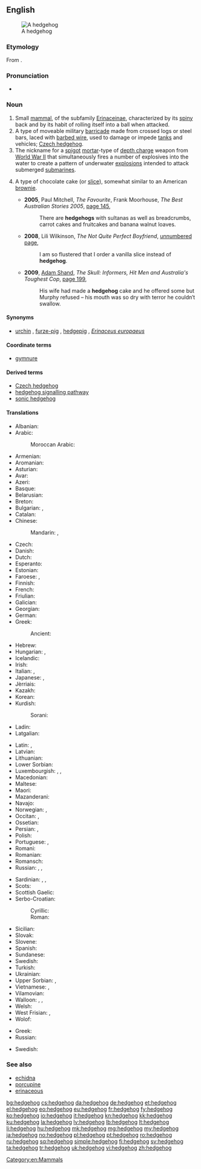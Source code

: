 ==English==
{{wikipedia}}
[[Image:Igel01.jpg|thumb|A hedgehog]]

===Etymology===
From {{compound|hedge|hog}}.

===Pronunciation===
* {{IPA|/ˈhɛdʒhɒɡ/}}

===Noun===
{{en-noun}}

# Small [[mammal]], of the subfamily [[Erinaceinae]], characterized by its [[spiny]] back and by its habit of rolling itself into a ball when attacked.
# A type of moveable military [[barricade]] made from crossed logs or steel bars, laced with [[barbed wire]], used to damage or impede [[tank]]s and vehicles; [[Czech hedgehog]].
# The nickname for a [[spigot]] [[mortar]]-type of [[depth charge]] weapon from [[World War II]] that simultaneously fires a number of explosives into the water to create a pattern of underwater [[explosion]]s intended to attack submerged [[submarine]]s.
# {{context|Australia|lang=en}} A type of chocolate cake (or [[slice]]), somewhat similar to an American [[brownie]].
#* '''2005''', Paul Mitchell, ''The Favourite'', Frank Moorhouse, ''The Best Australian Stories 2005'', [http://books.google.com.au/books?id=OBRMpu_VrysC&pg=PA145&dq=%22hedgehog%22|%22hedgehogs%22+slice|cake+australia+-intitle:%22%22+-inauthor:%22%22&hl=en&sa=X&ei=pnp9T4uPGKXQiALP_fyzDQ&redir_esc=y#v=onepage&q&f=false page 145],
#*: There are '''hedgehogs''' with sultanas as well as breadcrumbs, carrot cakes and fruitcakes and banana walnut loaves.
#* '''2008''', Lili Wilkinson, ''The Not Quite Perfect Boyfriend'', [http://books.google.com.au/books?id=yX8LNt4ErAsC&pg=PT13&dq=%22hedgehog%22|%22hedgehogs%22+slice|cake+australia+-intitle:%22%22+-inauthor:%22%22&hl=en&sa=X&ei=GYR9T7ivKIqfiQKW9_zuDQ&redir_esc=y#v=onepage&q=%22hedgehog%22|%22hedgehogs%22%20slice|cake%20australia%20-intitle%3A%22%22%20-inauthor%3A%22%22&f=false unnumbered page],
#*: I am so flustered that I order a vanilla slice instead of '''hedgehog'''.
#* '''2009''', [[w:Adam Shand (journalist)|Adam Shand]], ''The Skull: Informers, Hit Men and Australia's Toughest Cop'', [http://books.google.com.au/books?id=fLBaR8rAJEoC&pg=PA199&dq=%22hedgehog%22|%22hedgehogs%22+slice|cake+australia+-intitle:%22%22+-inauthor:%22%22&hl=en&sa=X&ei=pnp9T4uPGKXQiALP_fyzDQ&redir_esc=y#v=onepage&q&f=false page 199],
#*: His wife had made a '''hedgehog''' cake and he offered some but Murphy refused – his mouth was so dry with terror he couldn′t swallow.

====Synonyms====
* {{sense|mammal with spines}} [[urchin]] {{qualifier|archaic}}, [[furze-pig]] {{qualifier|West Country}}, [[hedgepig]] {{qualifier|UK}}, ''[[Erinaceus europaeus]]''

====Coordinate terms====
* {{sense|mammal with spines}} [[gymnure]]

====Derived terms====
* [[Czech hedgehog]]
* [[hedgehog signalling pathway]]
* [[sonic hedgehog]]

====Translations====
{{trans-top|animal}}
* Albanian: {{t|sq|iriqi}}
* Arabic: {{t|ar|قنفذ|m|tr=qunfuḏ}}
*: Moroccan Arabic: {{t|ary|گنفود|m|tr=genfod}}
* Armenian: {{t|hy|ոզնի|tr=ozni}}
* Aromanian: {{t|rup|ariciu}}
* Asturian: {{t|ast|rezcayeru|m}}
* Avar: {{t|av|гӏужрукъ|sc=Cyrl}}
* Azeri: {{t+|az|kirpi}}
* Basque: {{t+|eu|triku}}
* Belarusian: {{t+|be|вожык|m|tr=vóžyk}}
* Breton: {{t|br|heureuchin}}
* Bulgarian: {{t+|bg|таралеж|tr=taralež}}, {{t|bg|еж|m|tr=ež|sc=Cyrl}} {{qualifier|dated}}
* Catalan: {{t|ca|eriçó|m}}
* Chinese:
*: Mandarin: {{t+|cmn|刺蝟|sc=Hani}}, {{t+|cmn|刺猬|tr=cìwei|sc=Hani}}
* Czech: {{t+|cs|ježek|m}}
* Danish: {{t+|da|pindsvin|n}}
* Dutch: {{t+|nl|egel|m}}
* Esperanto: {{t+|eo|erinaco}}
* Estonian: {{t|et|siil}}
* Faroese: {{t+|fo|tindasvín|n}}, {{t|fo|igulkøttur|m}}
* Finnish: {{t+|fi|siili}}
* French: {{t+|fr|hérisson|m}}
* Friulian: {{t|fur|riç}}
* Galician: {{t|gl|ourizo|m}}
* Georgian: {{t|ka|ზღარბი|tr=zḡarbi|sc=Geor}}
* German: {{t+|de|Igel|m}}
* Greek: {{t+|el|σκαντζόχοιρος|m|tr=skantzóchoiros}}
*: Ancient: {{t|grc|ἐχῖνος|m|tr=ekhinos|sc=polytonic}}
* Hebrew: {{t|he|קפוד|m|tr=kipod|sc=Hebr}}
* Hungarian: {{t+|hu|sün}}, {{t+|hu|sündisznó}}
* Icelandic: {{t+|is|broddgöltur|m}}
* Irish: {{t|ga|gráinneog}}
* Italian: {{t+|it|riccio|m}}, {{t+|it|porcospino|m}}
* Japanese: {{t|ja|針鼠|tr=はりねずみ, harinezumi}}, {{t|ja|ハリネズミ|tr=harinezumi|sc=Jpan}}
* Jèrriais: {{t|roa-jer|hérisson|m}}
* Kazakh: {{t|kk|кірпі|tr=kirpi|sc=Cyrl}}
* Korean: {{t+|ko|고슴도치|tr=goseumdochi|sc=Hang}}
* Kurdish:
*: Sorani: {{t+|ku|ژیژۆک|tr=jijok|sc=ku-Arab}}
* Ladin: {{t|lld|igl}}
* Latgalian: {{t|ltg|ezs|m}}
{{trans-mid}}
* Latin: {{t|la|erinaceus|m}}, {{t|la|ericius}}
* Latvian: {{t+|lv|ezis}}
* Lithuanian: {{t+|lt|ežys}}
* Lower Sorbian: {{t|dsb|jež}}
* Luxembourgish: {{t|lb|Kéisécker|m}}, {{t+|lb|Däreldéier|n}}, {{t+|lb|Igel|m}}
* Macedonian: {{t|mk|еж|m|tr=ež}}
* Maltese: {{t|mt|qanfud}}
* Maori: {{t|mi|tuatete}}
* Mazanderani: {{t|mzn|ارمجی|tr=armeji|sc=ps-Arab}}
* Navajo: {{t|nv|adijiłii}}
* Norwegian: {{t+|no|piggsvin|n}}, {{t+|no|pinnsvin|n}}
* Occitan: {{t|oc|eriç}}, {{t|oc|eriçon}}
* Ossetian: {{t|os|уызын|tr=uyzyn}}
* Persian: {{t+|fa|جوجه‌تیغی|tr=juje-tiği|sc=fa-Arab}}, {{t+|fa|ژوژه|tr=žuže|sc=fa-Arab}} {{qualifier|archaic}}
* Polish: {{t+|pl|jeż|m}}
* Portuguese: {{t+|pt|porco-espinho|m}}, {{t+|pt|ouriço|m}}
* Romani: {{t|rom|arichi|m}}
* Romanian: {{t+|ro|arici}}
* Romansch: {{t|rm|erizun}}
* Russian: {{t+|ru|ёж|m|tr=jož}}, {{t+|ru|ёжик|m|tr=jóžik}}, {{t+|ru|ежиха|f|tr=ježíxa|sc=Cyrl}}
<!-- * {{ttbc|Sami}} Wiktionary considers this a language group; please specify the language more precisely: [[biikagoašku]] -->
* Sardinian: {{qualifier|de matta}} {{t|sc|arritzoni}}, {{t|sc|grixoni}}, {{t|sc|berittu}}
* Scots: {{t|sco|hurcheon}}
* Scottish Gaelic: {{t|gd|gràineag}}
* Serbo-Croatian:
*: Cyrillic: {{t|sh|је̑ж|m|sc=Cyrl}}
*: Roman: {{t|sh|jȇž|m}}
* Sicilian: {{t+|scn|rizzu}}
* Slovak: {{t|sk|jež}}
* Slovene: {{t+|sl|jež|m}}
* Spanish: {{t+|es|erizo|m}}
* Sundanese: {{t|su|landak}}
* Swedish: {{t+|sv|igelkott|c}}
* Turkish: {{t+|tr|kirpi}}
* Ukrainian: {{t+|uk|їжак|m|tr=jižák}}
* Upper Sorbian: {{t|hsb|jěž}}, {{t|hsb|jěžik}}
* Vietnamese: {{t+|vi|nhím}}, {{t|vi|con nhím}}
* Vilamovian: {{t|wym|ejggl}}
* Walloon: {{t+|wa|lurson|m}}, {{t+|wa|nierson|m}}, {{t+|wa|irson|m}}
* Welsh: {{t|cy|draenog}}
* West Frisian: {{t+|fy|ychelbaarch}}, {{t+|fy|ychel}}
* Wolof: {{t|wo|suññéel|alt=suññéel bi}}
{{trans-bottom}}

{{trans-top|obstacle}}
* Greek: {{t+|el|εχίνος|m|tr=ekhínos}}
* Russian: {{t+|ru|ёж|m|tr=jož}}
{{trans-mid}}
* Swedish: {{t|sv|spansk ryttare|c}}
{{trans-bottom}}

===See also===
* [[echidna]]
* [[porcupine]]
* [[erinaceous]]

[[Category:en:Mammals]]

[[bg:hedgehog]]
[[cs:hedgehog]]
[[da:hedgehog]]
[[de:hedgehog]]
[[et:hedgehog]]
[[el:hedgehog]]
[[eo:hedgehog]]
[[eu:hedgehog]]
[[fr:hedgehog]]
[[fy:hedgehog]]
[[ko:hedgehog]]
[[io:hedgehog]]
[[it:hedgehog]]
[[kn:hedgehog]]
[[kk:hedgehog]]
[[ku:hedgehog]]
[[la:hedgehog]]
[[lv:hedgehog]]
[[lb:hedgehog]]
[[lt:hedgehog]]
[[li:hedgehog]]
[[hu:hedgehog]]
[[mk:hedgehog]]
[[mg:hedgehog]]
[[my:hedgehog]]
[[ja:hedgehog]]
[[no:hedgehog]]
[[pl:hedgehog]]
[[pt:hedgehog]]
[[ro:hedgehog]]
[[ru:hedgehog]]
[[sq:hedgehog]]
[[simple:hedgehog]]
[[fi:hedgehog]]
[[sv:hedgehog]]
[[ta:hedgehog]]
[[tr:hedgehog]]
[[uk:hedgehog]]
[[vi:hedgehog]]
[[zh:hedgehog]]